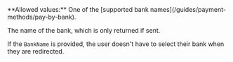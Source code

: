 <ParamField body="BankName" type="string">
**Allowed values:** One of the [supported bank names](/guides/payment-methods/pay-by-bank).

The name of the bank, which is only returned if sent.

If the `BankName` is provided, the user doesn't have to select their bank when they are redirected.
</ParamField>